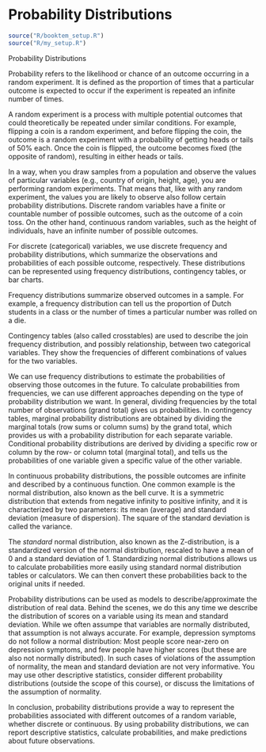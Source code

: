 # Probability Distributions {#sec-probability}

```r
source("R/booktem_setup.R")
source("R/my_setup.R")
```

Probability Distributions

Probability refers to the likelihood or chance of an outcome occurring in a random experiment. It is defined as the proportion of times that a particular outcome is expected to occur if the experiment is repeated an infinite number of times.

A random experiment is a process with multiple potential outcomes that could theoretically be repeated under similar conditions. For example, flipping a coin is a random experiment, and before flipping the coin, the outcome is a random experiment with a probability of getting heads or tails of 50% each. Once the coin is flipped, the outcome becomes fixed (the opposite of random), resulting in either heads or tails.

In a way, when you draw samples from a population and observe the values of particular variables (e.g., country of origin, height, age), you are performing random experiments. That means that, like with any random experiment, the values you are likely to observe also follow certain probability distributions. Discrete random variables have a finite or countable number of possible outcomes, such as the outcome of a coin toss. On the other hand, continuous random variables, such as the height of individuals, have an infinite number of possible outcomes.

For discrete (categorical) variables, we use discrete frequency and probability distributions, which summarize the observations and probabilities of each possible outcome, respectively. These distributions can be represented using frequency distributions, contingency tables, or bar charts.

Frequency distributions summarize observed outcomes in a sample. For example, a frequency distribution can tell us the proportion of Dutch students in a class or the number of times a particular number was rolled on a die.

Contingency tables (also called crosstables) are used to describe the join frequency distribution, and possibly relationship, between two categorical variables. They show the frequencies of different combinations of values for the two variables.

We can use frequency distributions to estimate the probabilities of observing those outcomes in the future. To calculate probabilities from frequencies, we can use different approaches depending on the type of probability distribution we want. In general, dividing frequencies by the total number of observations (grand total) gives us probabilities. In contingency tables, marginal probability distributions are obtained by dividing the marginal totals (row sums or column sums) by the grand total, which provides us with a probability distribution for each separate variable. Conditional probability distributions are derived by dividing a specific row or column by the row- or column total (marginal total), and tells us the probabilities of one variable given a specific value of the other variable.

In continuous probability distributions, the possible outcomes are infinite and described by a continuous function. One common example is the normal distribution, also known as the bell curve. It is a symmetric distribution that extends from negative infinity to positive infinity, and it is characterized by two parameters: its mean (average) and standard deviation (measure of dispersion). The square of the standard deviation is called the variance.

The *standard* normal distribution, also known as the Z-distribution, is a standardized version of the normal distribution, rescaled to have a mean of 0 and a standard deviation of 1. Standardizing normal distributions allows us to calculate probabilities more easily using standard normal distribution tables or calculators. We can then convert these probabilities back to the original units if needed.

Probability distributions can be used as models to describe/approximate the distribution of real data. Behind the scenes, we do this any time we describe the distribution of scores on a variable using its mean and standard deviation.
While we often assumpe that variables are normally distributed, that assumption is not always accurate. For example, depression symptoms do not follow a normal distribution: Most people score near-zero on depression symptoms, and few people have higher scores (but these are also not normally distributed). In such cases of violations of the assumption of normality, the mean and standard deviation are not very informative. You may use other descriptive statistics, consider different probability distributions (outside the scope of this course), or discuss the limitations of the assumption of normality.

In conclusion, probability distributions provide a way to represent the probabilities associated with different outcomes of a random variable, whether discrete or continuous. By using probability distributions, we can report descriptive statistics, calculate probabilities, and make predictions about future observations.
